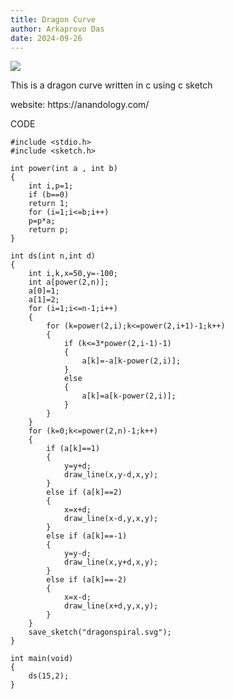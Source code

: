 ```yaml
---
title: Dragon Curve
author: Arkaprovo Das
date: 2024-09-26
---
```


![](images/dragonspiral.svg)

This is a dragon curve written in c using c sketch

website: https://anandology.com/

CODE

```
#include <stdio.h>
#include <sketch.h>

int power(int a , int b)
{
    int i,p=1;
    if (b==0)
    return 1;
    for (i=1;i<=b;i++)
    p=p*a;
    return p;
}

int ds(int n,int d)
{
    int i,k,x=50,y=-100;
    int a[power(2,n)];
    a[0]=1;
    a[1]=2;
    for (i=1;i<=n-1;i++)
    {
        for (k=power(2,i);k<=power(2,i+1)-1;k++)
        {
            if (k<=3*power(2,i-1)-1)
            {
                a[k]=-a[k-power(2,i)];
            }
            else
            {
                a[k]=a[k-power(2,i)];
            }
        }   
    }
    for (k=0;k<=power(2,n)-1;k++)
    {
        if (a[k]==1)
        {
            y=y+d;
            draw_line(x,y-d,x,y);
        }
        else if (a[k]==2)
        {
            x=x+d;
            draw_line(x-d,y,x,y);
        }
        else if (a[k]==-1)
        {
            y=y-d;
            draw_line(x,y+d,x,y);
        }
        else if (a[k]==-2)
        {
            x=x-d;
            draw_line(x+d,y,x,y);
        }
    }
    save_sketch("dragonspiral.svg");
}

int main(void)
{
    ds(15,2);
}
```